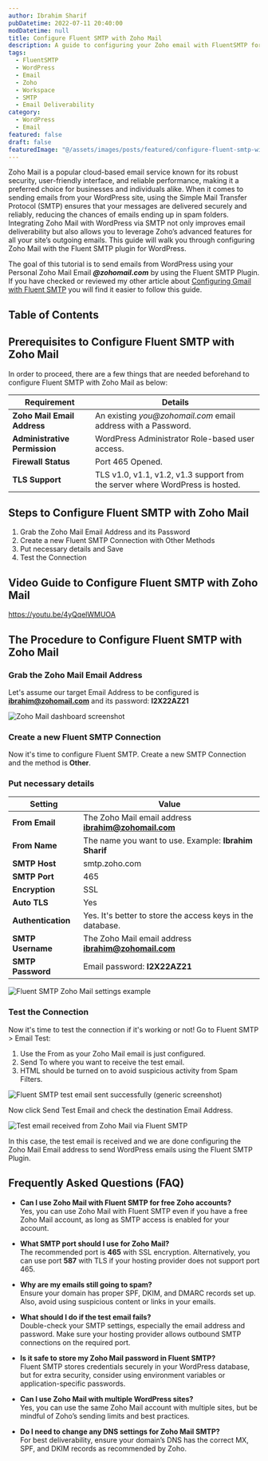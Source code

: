 ```yaml
---
author: Ibrahim Sharif
pubDatetime: 2022-07-11 20:40:00
modDatetime: null
title: Configure Fluent SMTP with Zoho Mail
description: A guide to configuring your Zoho email with FluentSMTP for WordPress email delivery.
tags:
  - FluentSMTP
  - WordPress
  - Email
  - Zoho
  - Workspace
  - SMTP
  - Email Deliverability
category: 
  - WordPress
  - Email
featured: false
draft: false
featuredImage: "@/assets/images/posts/featured/configure-fluent-smtp-with-zoho-mail.jpg"
---
```


Zoho Mail is a popular cloud-based email service known for its robust security, user-friendly interface, and reliable performance, making it a preferred choice for businesses and individuals alike. When it comes to sending emails from your WordPress site, using the Simple Mail Transfer Protocol (SMTP) ensures that your messages are delivered securely and reliably, reducing the chances of emails ending up in spam folders. Integrating Zoho Mail with WordPress via SMTP not only improves email deliverability but also allows you to leverage Zoho’s advanced features for all your site’s outgoing emails. This guide will walk you through configuring Zoho Mail with the Fluent SMTP plugin for WordPress.

The goal of this tutorial is to send emails from WordPress using your Personal Zoho Mail Email **_@zohomail.com_** by using the Fluent SMTP Plugin. If you have checked or reviewed my other article about [Configuring Gmail with Fluent SMTP](/posts/configure-gmail-with-fluent-smtp/) you will find it easier to follow this guide.

## Table of Contents

## Prerequisites to Configure Fluent SMTP with Zoho Mail

In order to proceed, there are a few things that are needed beforehand to configure Fluent SMTP with Zoho Mail as below:

| Requirement                | Details                                                                                      |
|----------------------------|----------------------------------------------------------------------------------------------|
| **Zoho Mail Email Address** | An existing _you@zohomail.com_ email address with a Password.                                |
| **Administrative Permission** | WordPress Administrator Role-based user access.                                             |
| **Firewall Status**         | Port 465 Opened.                                                                             |
| **TLS Support**             | TLS v1.0, v1.1, v1.2, v1.3 support from the server where WordPress is hosted.                |

## Steps to Configure Fluent SMTP with Zoho Mail

1. Grab the Zoho Mail Email Address and its Password
2. Create a new Fluent SMTP Connection with Other Methods
3. Put necessary details and Save
4. Test the Connection

## Video Guide to Configure Fluent SMTP with Zoho Mail

https://youtu.be/4yQqelWMUOA

## The Procedure to Configure Fluent SMTP with Zoho Mail

### Grab the Zoho Mail Email Address

Let's assume our target Email Address to be configured is **ibrahim@zohomail.com** and its password: **I2X22AZ21**

![Zoho Mail dashboard screenshot](@/assets/images/posts/fluentsmtp/fluent_smtp_zohomail_dashboard.png)

### Create a new Fluent SMTP Connection

Now it's time to configure Fluent SMTP. Create a new SMTP Connection and the method is **Other**.

### Put necessary details

| Setting           | Value                                                                                   |
|-------------------|-----------------------------------------------------------------------------------------|
| **From Email**    | The Zoho Mail email address **ibrahim@zohomail.com**                                    |
| **From Name**     | The name you want to use. Example: **Ibrahim Sharif**                                   |
| **SMTP Host**     | smtp.zoho.com                                                                           |
| **SMTP Port**     | 465                                                                                     |
| **Encryption**    | SSL                                                                                     |
| **Auto TLS**      | Yes                                                                                     |
| **Authentication**| Yes. It's better to store the access keys in the database.                              |
| **SMTP Username** | The Zoho Mail email address **ibrahim@zohomail.com**                                    |
| **SMTP Password** | Email password: **I2X22AZ21**                                                           |

![Fluent SMTP Zoho Mail settings example](@/assets/images/posts/fluentsmtp/fluent_smtp_zohomail_settings.png)

### Test the Connection

Now it's time to test the connection if it's working or not! Go to Fluent SMTP > Email Test:  
1. Use the From as your Zoho Mail email is just configured.  
2. Send To where you want to receive the test email.  
3. HTML should be turned on to avoid suspicious activity from Spam Filters.

![Fluent SMTP test email sent successfully (generic screenshot)](@/assets/images/posts/fluentsmtp/fluent_smtp_gmail_test_sent_success.png)

Now click Send Test Email and check the destination Email Address.

![Test email received from Zoho Mail via Fluent SMTP](@/assets/images/posts/fluentsmtp/fluent_smtp_zohomail_received.png)

In this case, the test email is received and we are done configuring the Zoho Mail Email address to send WordPress emails using the Fluent SMTP Plugin.

## Frequently Asked Questions (FAQ)

- **Can I use Zoho Mail with Fluent SMTP for free Zoho accounts?**  
  Yes, you can use Zoho Mail with Fluent SMTP even if you have a free Zoho Mail account, as long as SMTP access is enabled for your account.

- **What SMTP port should I use for Zoho Mail?**  
  The recommended port is **465** with SSL encryption. Alternatively, you can use port **587** with TLS if your hosting provider does not support port 465.

- **Why are my emails still going to spam?**  
  Ensure your domain has proper SPF, DKIM, and DMARC records set up. Also, avoid using suspicious content or links in your emails.

- **What should I do if the test email fails?**  
  Double-check your SMTP settings, especially the email address and password. Make sure your hosting provider allows outbound SMTP connections on the required port.

- **Is it safe to store my Zoho Mail password in Fluent SMTP?**  
  Fluent SMTP stores credentials securely in your WordPress database, but for extra security, consider using environment variables or application-specific passwords.

- **Can I use Zoho Mail with multiple WordPress sites?**  
  Yes, you can use the same Zoho Mail account with multiple sites, but be mindful of Zoho’s sending limits and best practices.

- **Do I need to change any DNS settings for Zoho Mail SMTP?**  
  For best deliverability, ensure your domain’s DNS has the correct MX, SPF, and DKIM records as recommended by Zoho.
